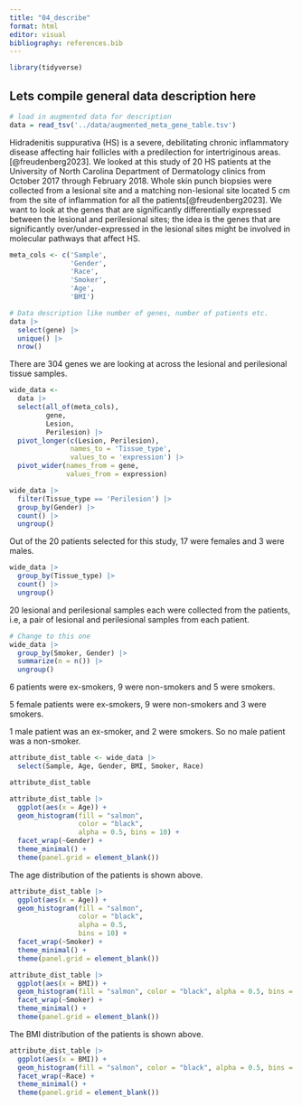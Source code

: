 ```yaml
---
title: "04_describe"
format: html
editor: visual
bibliography: references.bib
---
```


```r
library(tidyverse)
```

## Lets compile general data description here

```r
# load in augmented data for description
data = read_tsv('../data/augmented_meta_gene_table.tsv')
```

Hidradenitis suppurativa (HS) is a severe, debilitating chronic inflammatory disease affecting hair follicles with a predilection for intertriginous areas.[@freudenberg2023]. We looked at this study of 20 HS patients at the University of North Carolina Department of Dermatology clinics from October 2017 through February 2018. Whole skin punch biopsies were collected from a lesional site and a matching non-lesional site located 5 cm from the site of inflammation for all the patients[@freudenberg2023]. We want to look at the genes that are significantly differentially expressed between the lesional and perilesional sites; the idea is the genes that are significantly over/under-expressed in the lesional sites might be involved in molecular pathways that affect HS.

```r
meta_cols <- c('Sample',
               'Gender',
               'Race',
               'Smoker',
               'Age',
               'BMI')

```

```r

# Data description like number of genes, number of patients etc.
data |> 
  select(gene) |> 
  unique() |> 
  nrow()
```

There are 304 genes we are looking at across the lesional and perilesional tissue samples.

```r
wide_data <- 
  data |>
  select(all_of(meta_cols),
         gene,
         Lesion,
         Perilesion) |> 
  pivot_longer(c(Lesion, Perilesion),
               names_to = 'Tissue_type',
               values_to = 'expression') |> 
  pivot_wider(names_from = gene, 
              values_from = expression)

wide_data |> 
  filter(Tissue_type == 'Perilesion') |> 
  group_by(Gender) |> 
  count() |> 
  ungroup()
```

Out of the 20 patients selected for this study, 17 were females and 3 were males.

```r
wide_data |> 
  group_by(Tissue_type) |>
  count() |> 
  ungroup()
```

20 lesional and perilesional samples each were collected from the patients, i.e, a pair of lesional and perilesional samples from each patient.

```r
# Change to this one
wide_data |>
  group_by(Smoker, Gender) |>
  summarize(n = n()) |> 
  ungroup()
```

6 patients were ex-smokers, 9 were non-smokers and 5 were smokers.

5 female patients were ex-smokers, 9 were non-smokers and 3 were smokers.

1 male patient was an ex-smoker, and 2 were smokers. So no male patient was a non-smoker.

```r
attribute_dist_table <- wide_data |> 
  select(Sample, Age, Gender, BMI, Smoker, Race)

attribute_dist_table
```

```r
attribute_dist_table |> 
  ggplot(aes(x = Age)) +
  geom_histogram(fill = "salmon", 
                 color = "black", 
                 alpha = 0.5, bins = 10) +
  facet_wrap(~Gender) +
  theme_minimal() +
  theme(panel.grid = element_blank())
```

The age distribution of the patients is shown above.

```r
attribute_dist_table |> 
  ggplot(aes(x = Age)) +
  geom_histogram(fill = "salmon", 
                 color = "black", 
                 alpha = 0.5, 
                 bins = 10) +
  facet_wrap(~Smoker) +
  theme_minimal() +
  theme(panel.grid = element_blank())
```

```r
attribute_dist_table |> 
  ggplot(aes(x = BMI)) +
  geom_histogram(fill = "salmon", color = "black", alpha = 0.5, bins = 10) +
  facet_wrap(~Smoker) +
  theme_minimal() +
  theme(panel.grid = element_blank())
```

The BMI distribution of the patients is shown above.

```r
attribute_dist_table |> 
  ggplot(aes(x = BMI)) +
  geom_histogram(fill = "salmon", color = "black", alpha = 0.5, bins = 10) +
  facet_wrap(~Race) +
  theme_minimal() +
  theme(panel.grid = element_blank())
```

